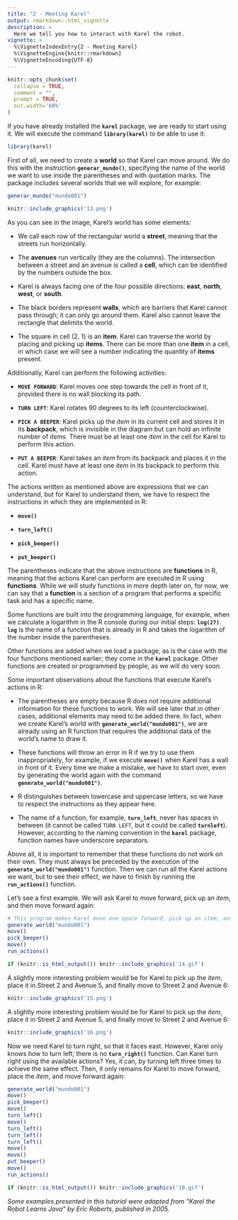 ```yaml
---
title: "2 - Meeting Karel"
output: rmarkdown::html_vignette
description: >
  Here we tell you how to interact with Karel the robot.
vignette: >
  %\VignetteIndexEntry{2 - Meeting Karel}
  %\VignetteEngine{knitr::rmarkdown}
  %\VignetteEncoding{UTF-8}
---
```


```r
knitr::opts_chunk$set(
  collapse = TRUE,
  comment = "",
  prompt = TRUE,
  out.width='60%'
)
```

If you have already installed the **`karel`** package, we are ready to start using it. We will execute the command **`library(karel)`** to be able to use it:

```r
library(karel)
```

First of all, we need to create a **world** so that Karel can move around. We do this with the instruction **`generar_mundo()`**, specifying the name of the world we want to use inside the parentheses and with quotation marks. The package includes several worlds that we will explore, for example:

```r
generar_mundo("mundo001")
```

```r
knitr::include_graphics('13.png')
```

As you can see in the image, Karel's world has some elements:

-   We call each row of the rectangular world a **street**, meaning that the streets run horizontally.

-   The **avenues** run vertically (they are the columns). The intersection between a street and an avenue is called a **cell**, which can be identified by the numbers outside the box.

-   Karel is always facing one of the four possible directions: **east**, **north**, **west**, or **south**.

-   The black borders represent **walls**, which are barriers that Karel cannot pass through; it can only go around them. Karel also cannot leave the rectangle that delimits the world.

-   The square in cell (2, 1) is an **item**. Karel can traverse the world by placing and picking up **items**. There can be more than one **item** in a cell, in which case we will see a number indicating the quantity of **items** present.

Additionally, Karel can perform the following activities:

-   **`MOVE FORWARD`**: Karel moves one step towards the cell in front of it, provided there is no wall blocking its path.

-   **`TURN LEFT`**: Karel rotates 90 degrees to its left (counterclockwise).

-   **`PICK A BEEPER`**: Karel picks up the *item* in its current cell and stores it in its **backpack**, which is invisible in the diagram but can hold an infinite number of *items*. There must be at least one *item* in the cell for Karel to perform this action.

-   **`PUT A BEEPER`**: Karel takes an *item* from its backpack and places it in the cell. Karel must have at least one *item* in its backpack to perform this action.

The actions written as mentioned above are expressions that we can understand, but for Karel to understand them, we have to respect the instructions in which they are implemented in R:

-   **`move()`**

-   **`turn_left()`**

-   **`pick_beeper()`**

-   **`put_beeper()`**

The parentheses indicate that the above instructions are **functions** in R, meaning that the actions Karel can perform are executed in R using **functions**. While we will study functions in more depth later on, for now, we can say that a **function** is a section of a program that performs a specific task and has a specific name.

Some functions are built into the programming language, for example, when we calculate a logarithm in the R console during our initial steps: **`log(27)`**. **`log`** is the name of a function that is already in R and takes the logarithm of the number inside the parentheses.

Other functions are added when we load a package, as is the case with the four functions mentioned earlier; they come in the **`karel`** package. Other functions are created or programmed by people, as we will do very soon.

Some important observations about the functions that execute Karel's actions in R:

-   The parentheses are empty because R does not require additional information for these functions to work. We will see later that in other cases, additional elements may need to be added there. In fact, when we create Karel's world with **`generate_world("mundo001")`**, we are already using an R function that requires the additional data of the world's name to draw it.

-   These functions will throw an error in R if we try to use them inappropriately, for example, if we execute **`move()`** when Karel has a wall in front of it. Every time we make a mistake, we have to start over, even by generating the world again with the command **`generate_world("mundo001")`**.

-   R distinguishes between lowercase and uppercase letters, so we have to respect the instructions as they appear here.

-   The name of a function, for example, **`turn_left`**, never has spaces in between (it cannot be called `TURN LEFT`, but it could be called **`turnleft`**). However, according to the naming convention in the **`karel`** package, function names have underscore separators.

Above all, it is important to remember that these functions do not work on their own. They must always be preceded by the execution of the **`generate_world("mundo001")`** function. Then we can run all the Karel actions we want, but to see their effect, we have to finish by running the **`run_actions()`** function.

Let's see a first example. We will ask Karel to move forward, pick up an *item*, and then move forward again:

```r
# This program makes Karel move one space forward, pick up an item, and then move forward again
generate_world("mundo001")
move()
pick_beeper()
move()
run_actions()
```

```r
if (knitr::is_html_output()) knitr::include_graphics('14.gif')
```

A slightly more interesting problem would be for Karel to pick up the *item*, place it in Street 2 and Avenue 5, and finally move to Street 2 and Avenue 6:

```r
knitr::include_graphics('15.png')
```

A slightly more interesting problem would be for Karel to pick up the *item*, place it in Street 2 and Avenue 5, and finally move to Street 2 and Avenue 6:

```r
knitr::include_graphics('16.png')
```

Now we need Karel to turn right, so that it faces east. However, Karel only knows how to turn left; there is no **`turn_right()`** function. Can Karel turn right using the available actions? Yes, it can, by turning left three times to achieve the same effect. Then, it only remains for Karel to move forward, place the *item*, and move forward again:

```r
generate_world("mundo001")
move()
pick_beeper()
move()
turn_left()
move()
turn_left()
turn_left()
turn_left()
move()
move()
put_beeper()
move()
run_actions()
```

```r
if (knitr::is_html_output()) knitr::include_graphics('18.gif')
```

*Some examples presented in this tutorial were adapted from "Karel the Robot Learns Java" by Eric Roberts, published in 2005.*
